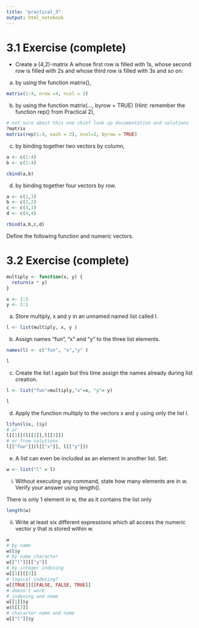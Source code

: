 ```yaml
---
title: "practical_3"
output: html_notebook
---
```


# 3.1 Exercise (complete)

+ Create a (4,2)-matrix A whose first row is filled with 1s, whose second row is filled with 2s and whose third row is filled with 3s and so on:

a. by using the function matrix(),

```r
matrix(1:4, nrow =4, ncol = 2)
```

b. by using the function matrix(..., byrow = TRUE) (Hint: remember the function rep() from Practical 2),

```r
# not sure about this one chief look up documentation and solutions 
?matrix
matrix(rep(1:4, each = 2), ncol=2, byrow = TRUE)
```

c. by binding together two vectors by column,

```r
a <- c(1:4) 
b <- c(1:4)

cbind(a,b)
```


d. by binding together four vectors by row.

```r
a <- c(1,1)
b <- c(2,2)
c <- c(3,3)
d <- c(4,4)

rbind(a,b,c,d)

```

Define the following function and numeric vectors.


# 3.2 Exercise (complete)

```r
multiply <- function(x, y) {
  return(x * y)
}

x <- 1:3
y <- 3:1
```

a. Store multiply, x and y in an unnamed named list called l.

```r
l <- list(multiply, x, y )

```

b. Assign names “fun”, “x” and “y” to the three list elements.

```r
names(l) <- c("fun", "x","y" )

l
```

c. Create the list l again but this time assign the names already during list creation.

```r
l <- list("fun"=multiply,"x"=x, "y"= y)

l
```

d. Apply the function multiply to the vectors x and y using only the list l.

```r
l$fun(l$x, l$y)
# or 
l[[1]](l[[2]],l[[3]])
# or from solutions
l[["fun"]](l[["x"]], l[["y"]])
```

e. A list can even be included as an element in another list. Set:

```r
w <- list("l" = l)
```

i. Without executing any command, state how many elements are in w. Verify your answer using length().

There is only 1 element in w, the as it contains the list only

```r
length(w)
```

ii. Write at least six different expressions which all access the numeric vector y that is stored within w.


```r
w
# by name
w$l$y
# by name character
w[["l"]][["y"]]
# by integer indexing
w[[1]][[3]]
# logical indexing?
w[[TRUE]][[FALSE, FALSE, TRUE]]
# doesn't work
# indexing and name
w[[1]]$y
w$l[[3]]
# character name and name
w[["l"]]$y

```



